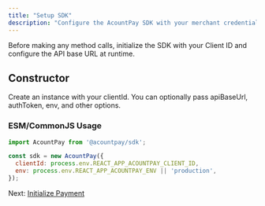 ```yaml
---
title: "Setup SDK"
description: "Configure the AcountPay SDK with your merchant credentials"
---
```


Before making any method calls, initialize the SDK with your Client ID and configure the API base URL at runtime.

## Constructor

Create an instance with your clientId. You can optionally pass apiBaseUrl, authToken, env, and other options.

### ESM/CommonJS Usage

```javascript
import AcountPay from '@acountpay/sdk';

const sdk = new AcountPay({
  clientId: process.env.REACT_APP_ACOUNTPAY_CLIENT_ID,
  env: process.env.REACT_APP_ACOUNTPAY_ENV || 'production',
});
```

Next: [Initialize Payment](/sdk/initialize_payment)
